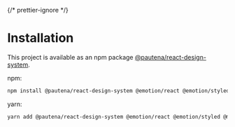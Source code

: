
{/* prettier-ignore */}
<Meta title="Installation" />

# Installation

This project is available as an npm package [@pautena/react-design-system](https://www.npmjs.com/package/@pautena/react-design-system).

npm:

```bash
npm install @pautena/react-design-system @emotion/react @emotion/styled @mui/icons-material @mui/material @mui/x-data-grid
```

yarn:

```bash
yarn add @pautena/react-design-system @emotion/react @emotion/styled @mui/icons-material @mui/material @mui/x-data-grid react-dom
```
